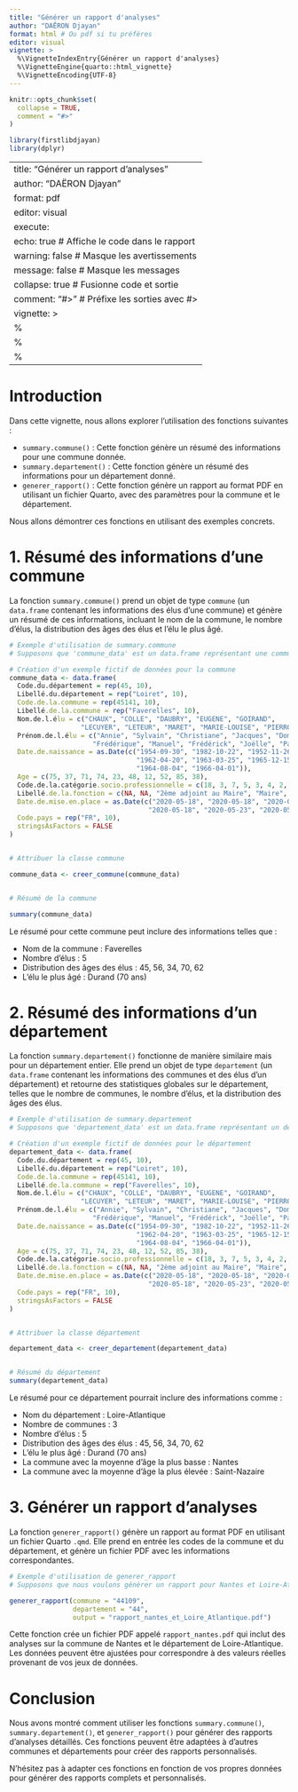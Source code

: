 ```yaml
---
title: "Générer un rapport d'analyses"
author: "DAËRON Djayan"
format: html # Ou pdf si tu préfères
editor: visual
vignette: >
  %\VignetteIndexEntry{Générer un rapport d'analyses}
  %\VignetteEngine{quarto::html_vignette}
  %\VignetteEncoding{UTF-8}
---
```



```r
knitr::opts_chunk$set(
  collapse = TRUE,
  comment = "#>"
)
```

```r
library(firstlibdjayan)
library(dplyr)
```

---
title: "Générer un rapport d'analyses"
author: "DAËRON Djayan"
format: pdf
editor: visual
execute:
  echo: true  # Affiche le code dans le rapport
  warning: false  # Masque les avertissements
  message: false  # Masque les messages
  collapse: true  # Fusionne code et sortie
  comment: "#>"  # Préfixe les sorties avec #>
vignette: >
  %\VignetteIndexEntry{Générer un rapport d'analyses}
  %\VignetteEngine{quarto::html_vignette}
  %\VignetteEncoding{UTF-8}
---

# Introduction

Dans cette vignette, nous allons explorer l'utilisation des fonctions suivantes :

- `summary.commune()` : Cette fonction génère un résumé des informations pour une commune donnée.
- `summary.departement()` : Cette fonction génère un résumé des informations pour un département donné.
- `generer_rapport()` : Cette fonction génère un rapport au format PDF en utilisant un fichier Quarto, avec des paramètres pour la commune et le département.

Nous allons démontrer ces fonctions en utilisant des exemples concrets.

# 1. Résumé des informations d'une commune

La fonction `summary.commune()` prend un objet de type `commune` (un `data.frame` contenant les informations des élus d'une commune) et génère un résumé de ces informations, incluant le nom de la commune, le nombre d'élus, la distribution des âges des élus et l'élu le plus âgé.

```r
# Exemple d'utilisation de summary.commune
# Supposons que 'commune_data' est un data.frame représentant une commune

# Création d'un exemple fictif de données pour la commune
commune_data <- data.frame(
  Code.du.département = rep(45, 10),
  Libellé.du.département = rep("Loiret", 10),
  Code.de.la.commune = rep(45141, 10),
  Libellé.de.la.commune = rep("Faverelles", 10),
  Nom.de.l.élu = c("CHAUX", "COLLE", "DAUBRY", "EUGENE", "GOIRAND", 
                  "LECUYER", "LETEUR", "MARET", "MARIE-LOUISE", "PIERROT"),
  Prénom.de.l.élu = c("Annie", "Sylvain", "Christiane", "Jacques", "Dominique", 
                     "Frédérique", "Manuel", "Frédérick", "Joëlle", "Pascal"),
  Date.de.naissance = as.Date(c("1954-09-30", "1982-10-22", "1952-11-26", "1951-07-14", 
                                "1962-04-20", "1963-03-25", "1965-12-15", "1975-11-08", 
                                "1964-08-04", "1966-04-01")),
  Age = c(75, 37, 71, 74, 23, 48, 12, 52, 85, 38),
  Code.de.la.catégorie.socio.professionnelle = c(18, 3, 7, 5, 3, 4, 2, 1, 13, 11),
  Libellé.de.la.fonction = c(NA, NA, "2ème adjoint au Maire", "Maire", NA, NA, "1er adjoint au Maire", NA, NA, NA),
  Date.de.mise.en.place = as.Date(c("2020-05-18", "2020-05-18", "2020-05-23", "2020-05-23", "2020-05-18", 
                                   "2020-05-18", "2020-05-23", "2020-05-18", "2020-05-18", "2020-05-18")),
  Code.pays = rep("FR", 10),
  stringsAsFactors = FALSE
)


# Attribuer la classe commune

commune_data <- creer_commune(commune_data)


# Résumé de la commune

summary(commune_data)
```

Le résumé pour cette commune peut inclure des informations telles que :

- Nom de la commune : Faverelles
- Nombre d'élus : 5
- Distribution des âges des élus : 45, 56, 34, 70, 62
- L'élu le plus âgé : Durand (70 ans)


# 2. Résumé des informations d'un département

La fonction `summary.departement()` fonctionne de manière similaire mais pour un département entier. Elle prend un objet de type `departement` (un `data.frame` contenant les informations des communes et des élus d'un département) et retourne des statistiques globales sur le département, telles que le nombre de communes, le nombre d'élus, et la distribution des âges des élus.

```r
# Exemple d'utilisation de summary.departement
# Supposons que 'departement_data' est un data.frame représentant un département

# Création d'un exemple fictif de données pour le département
departement_data <- data.frame(
  Code.du.département = rep(45, 10),
  Libellé.du.département = rep("Loiret", 10),
  Code.de.la.commune = rep(45141, 10),
  Libellé.de.la.commune = rep("Faverelles", 10),
  Nom.de.l.élu = c("CHAUX", "COLLE", "DAUBRY", "EUGENE", "GOIRAND", 
                  "LECUYER", "LETEUR", "MARET", "MARIE-LOUISE", "PIERROT"),
  Prénom.de.l.élu = c("Annie", "Sylvain", "Christiane", "Jacques", "Dominique", 
                     "Frédérique", "Manuel", "Frédérick", "Joëlle", "Pascal"),
  Date.de.naissance = as.Date(c("1954-09-30", "1982-10-22", "1952-11-26", "1951-07-14", 
                                "1962-04-20", "1963-03-25", "1965-12-15", "1975-11-08", 
                                "1964-08-04", "1966-04-01")),
  Age = c(75, 37, 71, 74, 23, 48, 12, 52, 85, 38),
  Code.de.la.catégorie.socio.professionnelle = c(18, 3, 7, 5, 3, 4, 2, 1, 13, 11),
  Libellé.de.la.fonction = c(NA, NA, "2ème adjoint au Maire", "Maire", NA, NA, "1er adjoint au Maire", NA, NA, NA),
  Date.de.mise.en.place = as.Date(c("2020-05-18", "2020-05-18", "2020-05-23", "2020-05-23", "2020-05-18", 
                                   "2020-05-18", "2020-05-23", "2020-05-18", "2020-05-18", "2020-05-18")),
  Code.pays = rep("FR", 10),
  stringsAsFactors = FALSE
)


# Attribuer la classe département

departement_data <- creer_departement(departement_data)


# Résumé du département
summary(departement_data)
```

Le résumé pour ce département pourrait inclure des informations comme :

- Nom du département : Loire-Atlantique
- Nombre de communes : 3
- Nombre d'élus : 5
- Distribution des âges des élus : 45, 56, 34, 70, 62
- L'élu le plus âgé : Durand (70 ans)
- La commune avec la moyenne d'âge la plus basse : Nantes
- La commune avec la moyenne d'âge la plus élevée : Saint-Nazaire


# 3. Générer un rapport d'analyses

La fonction `generer_rapport()` génère un rapport au format PDF en utilisant un fichier Quarto `.qmd`. Elle prend en entrée les codes de la commune et du département, et génère un fichier PDF avec les informations correspondantes.

```r
# Exemple d'utilisation de generer_rapport
# Supposons que nous voulons générer un rapport pour Nantes et Loire-Atlantique

generer_rapport(commune = "44109", 
                departement = "44", 
                output = "rapport_nantes_et_Loire_Atlantique.pdf")

```

Cette fonction crée un fichier PDF appelé `rapport_nantes.pdf` qui inclut des analyses sur la commune de Nantes et le département de Loire-Atlantique. Les données peuvent être ajustées pour correspondre à des valeurs réelles provenant de vos jeux de données.


# Conclusion

Nous avons montré comment utiliser les fonctions `summary.commune()`, `summary.departement()`, et `generer_rapport()` pour générer des rapports d'analyses détaillés. Ces fonctions peuvent être adaptées à d'autres communes et départements pour créer des rapports personnalisés.

N'hésitez pas à adapter ces fonctions en fonction de vos propres données pour générer des rapports complets et personnalisés.
